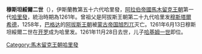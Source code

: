 {{unreferenced|time=2020-05-31T04:20:53+00:00}}
{{NoteTA
|G1=伊斯蘭
}}{{Infobox monarch
| name            =穆斯坦綏爾二世
| reign           =1261年6月13日 – 1261年11月28日
| full name       =
| titles          =
| predecessor     =[[穆斯台绥木|穆斯台绥木]]
| successor       =[[哈基姆一世|哈基姆一世]]
| royal house     =
| dynasty         =[[馬木留克王朝|馬木留克王朝]]
| father          =
| issue          =[[哈基姆一世|哈基姆一世]]
| birth_date   =？
| death_date   =1261年11月28日
|}} 
'''穆斯坦綏爾二世'''（{{bd|？||1261年|11月28日||}}），伊斯蘭教第五十六代哈里發，[[阿拉伯帝國|阿拉伯帝國]][[馬木留克王朝|馬木留克王朝]]第一代[[哈里發|哈里發]]，統治時期為1261年。曾祖父是阿拔斯王朝第二十九代哈里发[[穆斯塔爾希德|穆斯塔爾希德]]，1258年，[[巴格达|巴格达]]的[[阿拔斯王朝|阿拔斯王朝]]被[[蒙古帝国|蒙古帝国]][[旭烈兀|旭烈兀]]灭亡。1261年6月13日穆斯坦綏爾二世在[[开罗|开罗]]成为哈里发。1261年11月28日去世，儿子[[哈基姆一世|哈基姆一世]]即位。

{{s-start}}
{{s-hou|[[馬木留克王朝|馬木留克王朝]]||？||1261年}}
{{s-rel|su}}
{{s-bef|before=[[穆斯台綏木|穆斯台綏木]]}}
{{s-ttl|title=[[伊斯蘭教|伊斯蘭教]]第五十六代[[哈里發列表|哈里發]]|years=1261年}}
{{s-aft|after=[[哈基姆一世|哈基姆一世]]}}
{{s-end}}
{{Abbasids}}
{{Authority control}}
[[Category:馬木留克王朝哈里發|Category:馬木留克王朝哈里發]]